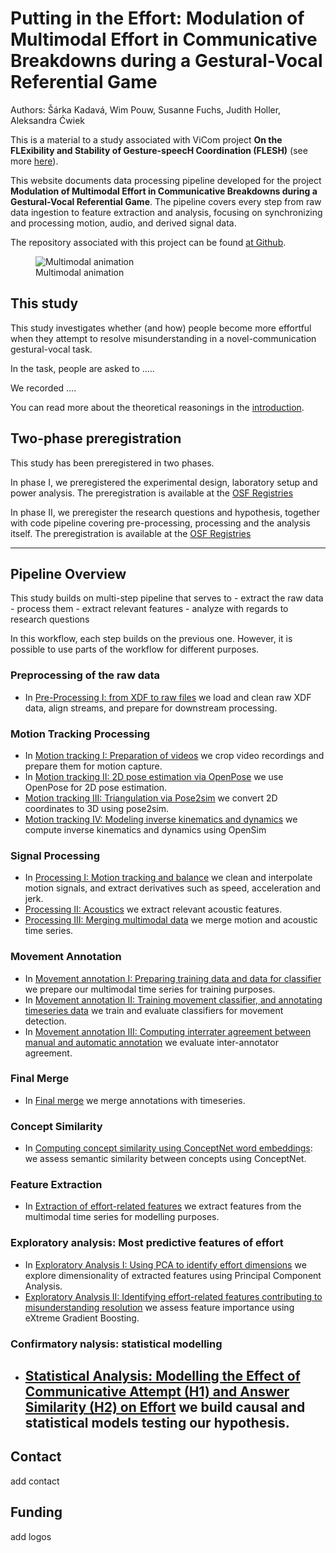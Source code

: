 # Putting in the Effort: Modulation of Multimodal Effort in Communicative Breakdowns during a Gestural-Vocal Referential Game

Authors: Šárka Kadavá, Wim Pouw, Susanne Fuchs, Judith Holler, Aleksandra Ćwiek

This is a material to a study associated with ViCom project **On the FLExibility and Stability of Gesture-speecH Coordination (FLESH)** (see more [here](https://vicom.info/projects/on-the-flexibility-and-stability-of-gesture-speech-coordination-flesh-evidence-from-production-comprehension-and-imitation/)).

This website documents data processing pipeline developed for the project **Modulation of Multimodal Effort in Communicative Breakdowns during a Gestural-Vocal Referential Game**. The pipeline covers every step from raw data ingestion to feature extraction and analysis, focusing on synchronizing and processing motion, audio, and derived signal data.

The repository associated with this project can be found [at Github](LINK).

![Multimodal animation](multimodal_anim.gif)

## This study

This study investigates whether (and how) people become more effortful when they attempt to resolve misunderstanding in a novel-communication gestural-vocal task. 

In the task, people are asked to .....

We recorded ....

You can read more about the theoretical reasonings in the [introduction](LINK).

## Two-phase preregistration

This study has been preregistered in two phases.

In phase I, we preregistered the experimental design, laboratory setup and power analysis. The preregistration is available at the [OSF Registries](LINK)

In phase II, we preregister the research questions and hypothesis, together with code pipeline covering pre-processing, processing and the analysis itself. The preregistration is available at the [OSF Registries](LINK)


---

## Pipeline Overview

This study builds on multi-step pipeline that serves to
- extract the raw data
- process them
- extract relevant features
- analyze with regards to research questions

In this workflow, each step builds on the previous one. However, it is possible to use parts of the workflow for different purposes.

### Preprocessing of the raw data
- In [Pre-Processing I: from XDF to raw files](01_XDF_processing/xdf_workflow.ipynb) we load and clean raw XDF data, align streams, and prepare for downstream processing.

### Motion Tracking Processing
- In [Motion tracking I: Preparation of videos](02_MotionTracking_processing/01_Video_preparation.ipynb) we crop video recordings and prepare them for motion capture.
- In [Motion tracking II: 2D pose estimation via OpenPose](02_MotionTracking_processing/02_Track_OpenPose.ipynb) we use OpenPose for 2D pose estimation.
- [Motion tracking III: Triangulation via Pose2sim](02_MotionTracking_processing/03_Track_pose2sim.ipynb) we convert 2D coordinates to 3D using pose2sim.
- [Motion tracking IV: Modeling inverse kinematics and dynamics](02_MotionTracking_processing/04_Track_InverseKinDyn.ipynb) we compute inverse kinematics and dynamics using OpenSim

### Signal Processing
- In [Processing I: Motion tracking and balance](03_TS_processing/01_TS_processing_motion.ipynb) we clean and interpolate motion signals, and extract derivatives such as speed, acceleration and jerk.
- [Processing II: Acoustics](03_TS_processing/02_TS_processing_acoustics.ipynb) we extract relevant acoustic features.
- [Processing III: Merging multimodal data](03_TS_processing/03_TS_merging.ipynb) we merge motion and acoustic time series.

### Movement Annotation
- In [Movement annotation I: Preparing training data and data for classifier](04_TS_movementAnnotation/01_Classify_preparation.ipynb) we prepare our multimodal time series for training purposes.
- In [Movement annotation II: Training movement classifier, and annotating timeseries data](04_TS_movementAnnotation/02_MovementClassifier.ipynb) we train and evaluate classifiers for movement detection.
- In [Movement annotation III: Computing interrater agreement between manual and automatic annotation](04_TS_movementAnnotation/03_InterAgreement.ipynb) we evaluate inter-annotator agreement.

### Final Merge
- In [Final merge](05_finalMerge/TS_mergeAnnotations.ipynb) we merge annotations with timeseries.

### Concept Similarity
- In [Computing concept similarity using ConceptNet word embeddings](06_ConceptSimilarity/ConceptNet_similarity.ipynb): we assess semantic similarity between concepts using ConceptNet.

### Feature Extraction
- In [Extraction of effort-related features](07_TS_featureExtraction/TS_extraction.ipynb) we extract features from the multimodal time series for modelling purposes.

### Exploratory analysis: Most predictive features of effort
- In [Exploratory Analysis I: Using PCA to identify effort dimensions](08_Analysis_XGBoost/01_PCA_featureDimensions.ipynb) we explore dimensionality of extracted features using Principal Component Analysis.
- [Exploratory Analysis II: Identifying effort-related features contributing to misunderstanding resolution](08_Analysis_XGBoost/02_XGBoost_effortIndicators.qmd) we assess feature importance using eXtreme Gradient Boosting.

### Confirmatory nalysis: statistical modelling
- [Statistical Analysis: Modelling the Effect of Communicative Attempt (H1) and Answer Similarity (H2) on Effort](09_Analysis_Modeling/Modelling_syntheticData.qmd) we build causal and statistical models testing our hypothesis.
---

## Contact

add contact

## Funding


add logos